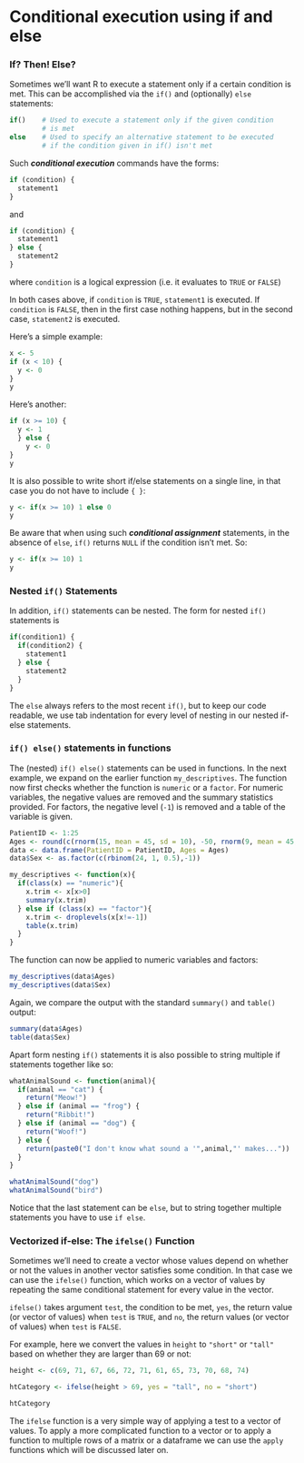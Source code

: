# Conditional execution using if and else {.unnumbered}

### If? Then! Else?

Sometimes we'll want R to execute a statement only if a certain condition is met. This can be accomplished via the `if()` and (optionally) `else` statements:

```r
if()    # Used to execute a statement only if the given condition
        # is met
else    # Used to specify an alternative statement to be executed 
        # if the condition given in if() isn't met
```

Such ***conditional execution*** commands have the forms:

```r
if (condition) {
  statement1
}
```

and

```r
if (condition) {
  statement1
} else {
  statement2
}
```

where `condition` is a logical expression (i.e. it evaluates to `TRUE` or `FALSE`)

In both cases above, if `condition` is `TRUE`, `statement1` is executed. If `condition` is `FALSE`, then in the first case nothing happens, but in the second case, `statement2` is executed.

Here's a simple example:

```r
x <- 5
if (x < 10) {
  y <- 0
}
y
```

Here's another:

```r
if (x >= 10) {
  y <- 1
  } else {
    y <- 0
}
y
```

It is also possible to write short if/else statements on a single line, in that case you do not have to include `{ }`:

```r
y <- if(x >= 10) 1 else 0
y
```

Be aware that when using such ***conditional assignment*** statements, in the absence of `else`, `if()` returns `NULL` if the condition isn't met. So:

```r
y <- if(x >= 10) 1
y
```

### Nested `if()` Statements

In addition, `if()` statements can be nested. The form for nested `if()` statements is

```r

if(condition1) {
  if(condition2) {
    statement1 
  } else {
    statement2
  }
}
```

The `else` always refers to the most recent `if()`, but to keep our code readable, we use tab indentation for every level of nesting in our nested if-else statements.

### `if() else()` statements in functions

The (nested) `if() else()` statements can be used in functions. In the next example, we expand on the earlier function `my_descriptives`. The function now first checks whether the function is `numeric` or a `factor`. For numeric variables, the negative values are removed and the summary statistics provided. For factors, the negative level (`-1`) is removed and a table of the variable is given.

```r
PatientID <- 1:25
Ages <- round(c(rnorm(15, mean = 45, sd = 10), -50, rnorm(9, mean = 45, sd = 10) ) )
data <- data.frame(PatientID = PatientID, Ages = Ages)
data$Sex <- as.factor(c(rbinom(24, 1, 0.5),-1))
```

```r
my_descriptives <- function(x){
  if(class(x) == "numeric"){
    x.trim <- x[x>0]
    summary(x.trim)
  } else if (class(x) == "factor"){
    x.trim <- droplevels(x[x!=-1])
    table(x.trim)
  }
}
```

The function can now be applied to numeric variables and factors:

```r
my_descriptives(data$Ages)
my_descriptives(data$Sex)
```

Again, we compare the output with the standard `summary()` and `table()` output:

```r
summary(data$Ages)
table(data$Sex)
```

Apart form nesting `if()` statements it is also possible to string multiple if statements together like so:

```r
whatAnimalSound <- function(animal){
  if(animal == "cat") {
    return("Meow!")
  } else if (animal == "frog") {
    return("Ribbit!")
  } else if (animal == "dog") {
    return("Woof!")
  } else {
    return(paste0("I don't know what sound a '",animal,"' makes..."))
  }
}
```

```r
whatAnimalSound("dog")
whatAnimalSound("bird")
```

::: callout-tip
Notice that the last statement can be `else`, but to string together multiple statements you have to use `if else`.
:::

### Vectorized if-else: The `ifelse()` Function

Sometimes we'll need to create a vector whose values depend on whether or not the values in another vector satisfies some condition. In that case we can use the `ifelse()` function, which works on a vector of values by repeating the same conditional statement for every value in the vector.

`ifelse()` takes argument `test`, the condition to be met, `yes`, the return value (or vector of values) when `test` is `TRUE`, and `no`, the return values (or vector of values) when `test` is `FALSE`.

For example, here we convert the values in `height` to `"short"` or `"tall"` based on whether they are larger than 69 or not:

```r
height <- c(69, 71, 67, 66, 72, 71, 61, 65, 73, 70, 68, 74)

htCategory <- ifelse(height > 69, yes = "tall", no = "short")

htCategory
```

The `ifelse` function is a very simple way of applying a test to a vector of values. To apply a more complicated function to a vector or to apply a function to multiple rows of a matrix or a dataframe we can use the `apply` functions which will be discussed later on.
